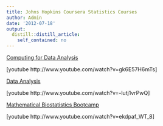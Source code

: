```yaml
---
title: Johns Hopkins Coursera Statistics Courses
author: Admin
date: '2012-07-18'
output:
  distill::distill_article:
    self_contained: no
---
```


<a href="https://www.coursera.org/course/compdata" target="_blank">Computing for Data Analysis</a>

[youtube http://www.youtube.com/watch?v=gk6E57H6mTs]

<a href="https://www.coursera.org/course/dataanalysis" target="_blank">Data Analysis</a>

[youtube http://www.youtube.com/watch?v=-lutj1vrPwQ]

<a href="https://www.coursera.org/course/biostats" target="_blank">Mathematical Biostatistics Bootcamp</a>

[youtube http://www.youtube.com/watch?v=ekdpaf\_WT\_8]
